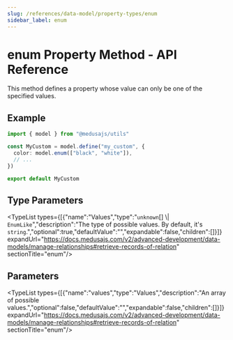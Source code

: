 ```yaml
---
slug: /references/data-model/property-types/enum
sidebar_label: enum
---
```



# enum Property Method - API Reference

This method defines a property whose value can only be one of the specified values.

## Example

```ts
import { model } from "@medusajs/utils"

const MyCustom = model.define("my_custom", {
  color: model.enum(["black", "white"]),
  // ...
})

export default MyCustom
```

## Type Parameters

<TypeList types={[{"name":"Values","type":"`unknown`[] \\| `EnumLike`","description":"The type of possible values. By default, it's `string`.","optional":true,"defaultValue":"","expandable":false,"children":[]}]} expandUrl="https://docs.medusajs.com/v2/advanced-development/data-models/manage-relationships#retrieve-records-of-relation" sectionTitle="enum"/>

## Parameters

<TypeList types={[{"name":"values","type":"Values","description":"An array of possible values.","optional":false,"defaultValue":"","expandable":false,"children":[]}]} expandUrl="https://docs.medusajs.com/v2/advanced-development/data-models/manage-relationships#retrieve-records-of-relation" sectionTitle="enum"/>

